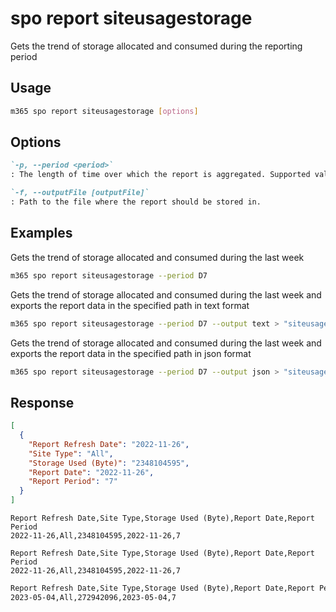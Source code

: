 
# spo report siteusagestorage

Gets the trend of storage allocated and consumed during the reporting period

## Usage

```sh
m365 spo report siteusagestorage [options]
```

## Options

```md definition-list
`-p, --period <period>`
: The length of time over which the report is aggregated. Supported values `D7`, `D30`, `D90`, `D180`.

`-f, --outputFile [outputFile]`
: Path to the file where the report should be stored in.
```

<Global />

## Examples

Gets the trend of storage allocated and consumed during the last week

```sh
m365 spo report siteusagestorage --period D7
```

Gets the trend of storage allocated and consumed during the last week and exports the report data in the specified path in text format

```sh
m365 spo report siteusagestorage --period D7 --output text > "siteusagestorage.txt"
```

Gets the trend of storage allocated and consumed during the last week and exports the report data in the specified path in json format

```sh
m365 spo report siteusagestorage --period D7 --output json > "siteusagestorage.json"
```

## Response

<Tabs>
  <TabItem value="JSON">

  ```json
  [
    {
      "Report Refresh Date": "2022-11-26",
      "Site Type": "All",
      "Storage Used (Byte)": "2348104595",
      "Report Date": "2022-11-26",
      "Report Period": "7"
    }
  ]
  ```

  </TabItem>
  <TabItem value="Text">

  ```text
  Report Refresh Date,Site Type,Storage Used (Byte),Report Date,Report Period
  2022-11-26,All,2348104595,2022-11-26,7
  ```

  </TabItem>
  <TabItem value="CSV">

  ```csv
  Report Refresh Date,Site Type,Storage Used (Byte),Report Date,Report Period
  2022-11-26,All,2348104595,2022-11-26,7
  ```

  </TabItem>
  <TabItem value="Markdown">

  ```md
  Report Refresh Date,Site Type,Storage Used (Byte),Report Date,Report Period
  2023-05-04,All,272942096,2023-05-04,7
  ```

  </TabItem>
</Tabs>

